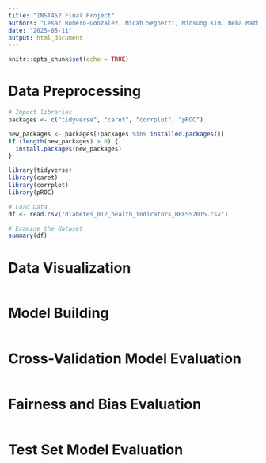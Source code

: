 ```yaml
---
title: "INST452 Final Project"
authors: "Cesar Romero-Gonzalez, Micah Seghetti, Minsung Kim, Neha Mathur, Zulykath Lucero"
date: "2025-05-11"
output: html_document
---
```


```r
knitr::opts_chunk$set(echo = TRUE)
```

# Data Preprocessing

```r
# Import libraries
packages <- c("tidyverse", "caret", "corrplot", "pROC")

new_packages <- packages[!packages %in% installed.packages()]
if (length(new_packages) > 0) {
  install.packages(new_packages)
}

library(tidyverse)
library(caret)
library(corrplot)
library(pROC)

# Load Data
df <- read.csv("diabetes_012_health_indicators_BRFSS2015.csv")

# Examine the dataset
summary(df)

```

# Data Visualization

```r

```

# Model Building

```r

```

# Cross-Validation Model Evaluation

```r

```

# Fairness and Bias Evaluation

```r

```

# Test Set Model Evaluation

```r

```
